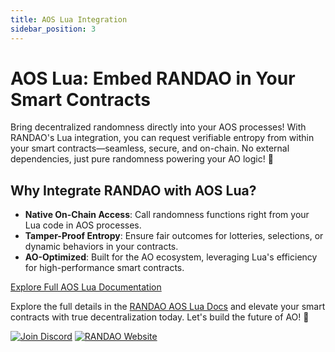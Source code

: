 ```yaml
---
title: AOS Lua Integration
sidebar_position: 3
---
```



# AOS Lua: Embed RANDAO in Your Smart Contracts

Bring decentralized randomness directly into your AOS processes! With RANDAO's Lua integration, you can request verifiable entropy from within your smart contracts—seamless, secure, and on-chain. No external dependencies, just pure randomness powering your AO logic! 🔗

## Why Integrate RANDAO with AOS Lua?
- **Native On-Chain Access**: Call randomness functions right from your Lua code in AOS processes.
- **Tamper-Proof Entropy**: Ensure fair outcomes for lotteries, selections, or dynamic behaviors in your contracts.
- **AO-Optimized**: Built for the AO ecosystem, leveraging Lua's efficiency for high-performance smart contracts.

<div style={{ textAlign: 'center', margin: '3rem 0' }}>
  <a 
    href={RANDAO.aosLuaDocs} 
    className="button button--primary button--lg"
    style={{ 
      display: 'inline-flex',
      alignItems: 'center',
      justifyContent: 'center',
      padding: '12px 24px',
      fontSize: '18px',
      fontWeight: '600',
      textDecoration: 'none',
      borderRadius: '8px',
      transition: 'all 0.2s ease',
      boxShadow: '0 4px 12px rgba(0, 0, 0, 0.15)',
      minHeight: '50px'
    }}
    target="_blank"
  >
    Explore Full AOS Lua Documentation
  </a>
</div>

Explore the full details in the <a href={RANDAO.aosLuaDocs} target="_blank">RANDAO AOS Lua Docs</a> and elevate your smart contracts with true decentralization today. Let's build the future of AO! 🌟

<a href={RANDAO.discord} target="_blank"><img alt="Join Discord" src="https://img.shields.io/badge/Discord-Join-5865F2?style=flat&logo=discord"/></a>
<a href={RANDAO.website} target="_blank"><img alt="RANDAO Website" src="https://img.shields.io/badge/Website-Visit-00D4AA?style=flat&logo=google-chrome"/></a>